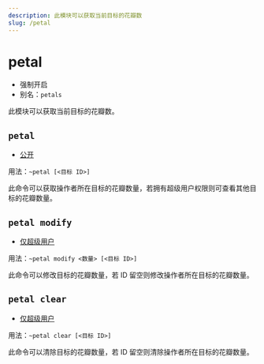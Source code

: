 ```yaml
---
description: 此模块可以获取当前目标的花瓣数
slug: /petal
---
```


# petal

-   强制开启
-   别名：`petals`

此模块可以获取当前目标的花瓣数。

## `petal`

-   [公开](permissions)

用法：`~petal [<目标 ID>]`

此命令可以获取操作者所在目标的花瓣数量，若拥有超级用户权限则可查看其他目标的花瓣数量。

## `petal modify`

-   [仅超级用户](permissions)

用法：`~petal modify <数量> [<目标 ID>]`

此命令可以修改目标的花瓣数量，若 ID 留空则修改操作者所在目标的花瓣数量。

## `petal clear`

-   [仅超级用户](permissions)

用法：`~petal clear [<目标 ID>]`

此命令可以清除目标的花瓣数量，若 ID 留空则清除操作者所在目标的花瓣数量。

